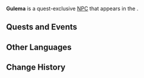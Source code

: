 {{Meta
<!-- Remove this template after adding the missing info -->
|missing_NPC_picture  = yes
<!--
|missing_NPC_profile  = yes
|missing_NPC_idle     = yes
|missing_NPC_dialogue = yes
-->
}}
{{Character Infobox
|type             = Quest NPC
|image            = NPC Gulema.png
|realname         = <!-- Optional, if different from in-game name -->
|deceased         = Past<!-- Past (for deceased prior to events of the game) or free response -->
|region           = Natlan<!-- Character's home/main nation -->
|location         = Natlan<!-- Nation where you can find the character in the game -->
|affiliation      = 
|title            = 

|ancestry         = <!-- Clan/family -->
|father           = 
|mother           = 
|spouse           = 
|sibling          = 
|child            = 
|relative         = 

|voiceEN          = 
|voiceCN          = 
|voiceJP          = 
|voiceKR          = 
}}
'''Gulema''' is a quest-exclusive [[NPC]] that appears in the {{Quest|A Fuel Named "Fate"}}.
<!--
==Location==
{{subst:#tag:gallery|
NPC Location {{subst:#titleparts:{{subst:PAGENAME}}}}.png{{subst:!}}{{subst:#titleparts:{{subst:PAGENAME}}}}'s location
NPC Location {{subst:#titleparts:{{subst:PAGENAME}}}} Context.png{{subst:!}}Additional context
}}

==Profile==
<!~~Detailed story/lore information goes here.~~>
''(To be added.)''

===Appearance===
<!~~Keep appearance section short and concise. Limit to 2 paragraphs with 3-4 sentences each.~~>
''(To be added.)''
-->
==Quests and Events==
{{Quests and Events}}
<!--
==Idle Quotes==
{{Dialogue Start}}
:{{DIcon|Idle}} {{Tx}}
::{{A|VO {{subst:#titleparts:{{subst:PAGENAME}}}} 01.ogg}} "{{Tx}}"
{{Dialogue End}}

==Dialogue==
{{Dialogue Start}}
:'''{{subst:#titleparts:{{subst:PAGENAME}}}}:''' 
:{{DIcon}}
{{Dialogue End}}

==Event Dialogue==
===Event Name===
{{Dialogue Start}}
:'''{{subst:#titleparts:{{subst:PAGENAME}}}}:'''
{{Dialogue End}}
-->
==Other Languages==
{{Other Languages|default_hidden=1
|en       = Gulema
|zhs      = 古雷马
|zhs_rm   = 
|zht      = 古雷馬
|zht_rm   = 
|ja       = グレマ
|ja_rm    = 
|ko       = 굴레마
|es       = Gulema
|fr       = Gulema
|ru       = Гулема
|th       = Gulema
|vi       = Gulema
|de       = Gulema
|id       = Gulema
|pt       = Gulema
|tr       = Gulema
|it       = Gulema
}}

==Change History==
{{Change History|5.1}}
<!--
==References==
{{Reflist}}
-->